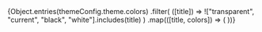
<Meta title="Colors" />

<ColorPalette>
  {Object.entries(themeConfig.theme.colors)
    .filter(
      ([title]) => !["transparent", "current", "black", "white"].includes(title)
    )
    .map(([title, colors]) => (
      <ColorItem
        key={title}
        title={title}
        colors={typeof colors === "object" ? colors : { [title]: colors }}
      />
    ))}
</ColorPalette>
